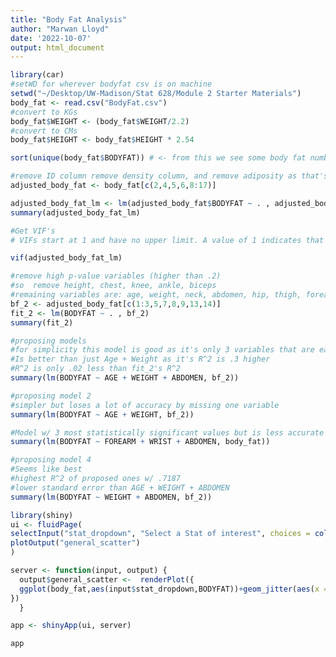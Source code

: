```yaml
---
title: "Body Fat Analysis"
author: "Marwan Lloyd"
date: '2022-10-07'
output: html_document
---
```


```r
library(car)
#setWD for wherever bodyfat csv is on machine 
setwd("~/Desktop/UW-Madison/Stat 628/Module 2 Starter Materials")
body_fat <- read.csv("BodyFat.csv")
#convert to KGs
body_fat$WEIGHT <- (body_fat$WEIGHT/2.2)
#convert to CMs
body_fat$HEIGHT <- body_fat$HEIGHT * 2.54
```

```r
sort(unique(body_fat$BODYFAT)) # <- from this we see some body fat numbers make no sense
```

```r
#remove ID column remove density column, and remove adiposity as that's weight/height and keeping it could lead to multicollinearity issues
adjusted_body_fat <- body_fat[c(2,4,5,6,8:17)]

adjusted_body_fat_lm <- lm(adjusted_body_fat$BODYFAT ~ . , adjusted_body_fat)
summary(adjusted_body_fat_lm)
```

```r
#Get VIF's
# VIFs start at 1 and have no upper limit. A value of 1 indicates that there is no correlation between this independent variable and any others. VIFs between 1 and 5 suggest that there is a moderate correlation, but it is not severe enough to warrant corrective measures. VIFs greater than 5 represent critical levels of multicollinearity where the coefficients are poorly estimated, and the p-values are questionable.

vif(adjusted_body_fat_lm)
```

```r
#remove high p-value variables (higher than .2)
#so  remove height, chest, knee, ankle, biceps
#remaining variables are: age, weight, neck, abdomen, hip, thigh, forearm, wrist
bf_2 <- adjusted_body_fat[c(1:3,5,7,8,9,13,14)]
fit_2 <- lm(BODYFAT ~ . , bf_2)
summary(fit_2)
```

```r
#proposing models
#for simplicity this model is good as it's only 3 variables that are easy to get 
#Is better than just Age + Weight as it's R^2 is .3 higher 
#R^2 is only .02 less than fit_2's R^2
summary(lm(BODYFAT ~ AGE + WEIGHT + ABDOMEN, bf_2))
```

```r
#proposing model 2 
#simpler but loses a lot of accuracy by missing one variable
summary(lm(BODYFAT ~ AGE + WEIGHT, bf_2))
```

```r
#Model w/ 3 most statistically significant values but is less accurate than Age + weight + abdomen
summary(lm(BODYFAT ~ FOREARM + WRIST + ABDOMEN, body_fat))
```

```r
#proposing model 4
#Seems like best
#highest R^2 of proposed ones w/ .7187 
#lower standard error than AGE + WEIGHT + ABDOMEN
summary(lm(BODYFAT ~ WEIGHT + ABDOMEN, bf_2))
```


```r
library(shiny)
ui <- fluidPage(
selectInput("stat_dropdown", "Select a Stat of interest", choices = colnames(body_fat)[3:17], multiple = FALSE),
plotOutput("general_scatter")
)

server <- function(input, output) { 
  output$general_scatter <-  renderPlot({ 
  ggplot(body_fat,aes(input$stat_dropdown,BODYFAT))+geom_jitter(aes(x = input$stat_dropdown,y = BODYFAT, color = input$stat_dropdown, size = BODYFAT))
})
  }

app <- shinyApp(ui, server)

app
```